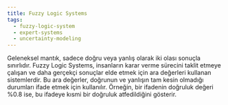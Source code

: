 ```yaml
---
title: Fuzzy Logic Systems
tags:
  - fuzzy-logic-system
  - expert-systems
  - uncertainty-modeling
---
```


Geleneksel mantık, sadece doğru veya yanlış olarak iki olası sonuçla sınırlıdır. Fuzzy Logic Systems, insanların karar verme sürecini taklit etmeye çalışan ve daha gerçekçi sonuçlar elde etmek için ara değerleri kullanan sistemlerdir. Bu ara değerler, doğrunun ve yanlışın tam kesin olmadığı durumları ifade etmek için kullanılır. Örneğin, bir ifadenin doğruluk değeri %0.8 ise, bu ifadeye kısmi bir doğruluk atfedildiğini gösterir.
